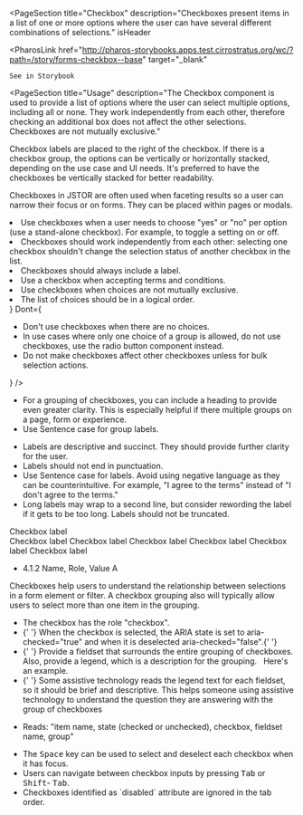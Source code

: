 
<PageSection
  title="Checkbox"
  description="Checkboxes present items in a list of one or more options where the user can have several
  different combinations of selections."
  isHeader
>
  <PharosLink
    href="http://pharos-storybooks.apps.test.cirrostratus.org/wc/?path=/story/forms-checkbox--base"
    target="_blank"
  >
    See in Storybook
  </PharosLink>
</PageSection>

<PageSection
  title="Usage"
  description="The Checkbox component is used to provide a list of options where the user can select multiple options, including all or none. They work independently from each other, therefore checking an additional box does not affect the other selections. Checkboxes are not mutually exclusive."
>
  <PageSection title="Alignment" subSectionLevel={1}>
    <p>
      Checkbox labels are placed to the right of the checkbox. If there is a checkbox group, the
      options can be vertically or horizontally stacked, depending on the use case and UI needs.
      It's preferred to have the checkboxes be vertically stacked for better readability.
    </p>
  </PageSection>
  <PageSection title="Placement" subSectionLevel={1}>
    <p>
      Checkboxes in JSTOR are often used when faceting results so a user can narrow their focus or
      on forms. They can be placed within pages or modals.
    </p>
  </PageSection>
</PageSection>

<PageSection title="Best Practices">
  <BestPractices
    Do={
      <ul>
        <li>
          Use checkboxes when a user needs to choose "yes" or "no" per option (use a stand-alone
          checkbox). For example, to toggle a setting on or off.
        </li>
        <li>
          Checkboxes should work independently from each other: selecting one checkbox shouldn't
          change the selection status of another checkbox in the list.
        </li>
        <li>Checkboxes should always include a label.</li>
        <li>Use a checkbox when accepting terms and conditions.</li>
        <li>Use checkboxes when choices are not mutually exclusive.</li>
        <li>The list of choices should be in a logical order.</li>
      </ul>
    }
    Dont={
      <ul>
        <li>Don't use checkboxes when there are no choices.</li>
        <li>
          In use cases where only one choice of a group is allowed, do not use checkboxes, use the
          radio button component instead.
        </li>
        <li>Do not make checkboxes affect other checkboxes unless for bulk selection actions.</li>
      </ul>
    }
  />
</PageSection>

<PageSection title="Content Guidelines">
  <PageSection title="Group Labels" subSectionLevel={1}>
    <ul>
      <li>
        For a grouping of checkboxes, you can include a heading to provide even greater clarity.
        This is especially helpful if there multiple groups on a page, form or experience.
      </li>
      <li>Use Sentence case for group labels.</li>
    </ul>
  </PageSection>
  <PageSection title="Labels" subSectionLevel={1}>
    <ul>
      <li>
        Labels are descriptive and succinct. They should provide further clarity for the user.
      </li>
      <li>Labels should not end in punctuation.</li>
      <li>
        Use Sentence case for labels. Avoid using negative language as they can be counterintuitive.
        For example, "I agree to the terms" instead of "I don't agree to the terms."
      </li>
      <li>
        Long labels may wrap to a second line, but consider rewording the label if it gets to be too
        long. Labels should not be truncated.
      </li>
    </ul>
  </PageSection>
</PageSection>

<PageSection title="Variants">
  <PageSection
    title="Dark"
    subSectionLevel={1}
    description="The dark variant of a checkbox is to be used in cases where the background containing the checkbox will be a dark color, or in cases where the theme of the page/component would be dark."
  >
    <div
      style={{
        background: 'var(--pharos-color-marble-gray-10)',
        padding: 'var(--pharos-spacing-1-x)',
      }}
    >
      <Canvas>
        <PharosCheckbox dark>
          <span slot="label">Checkbox label</span>
        </PharosCheckbox>
      </Canvas>
    </div>
  </PageSection>
</PageSection>
<PageSection title="States">
  <PageSection
    title="Disabled"
    subSectionLevel={1}
    description="A state which indicates that the user should not be able to interact with the input."
  >
    <Canvas>
      <PharosCheckbox disabled>
        <span slot="label">Checkbox label</span>
      </PharosCheckbox>
    </Canvas>
  </PageSection>
  <PageSection
    title="Required"
    subSectionLevel={1}
    description="Indicates that the user must specify a value for the input before the form can be submitted."
  >
    <Canvas>
      <PharosCheckbox required>
        <span slot="label">Checkbox label</span>
      </PharosCheckbox>
    </Canvas>
  </PageSection>
  <PageSection
    title="Error"
    subSectionLevel={1}
    description="A state that lets the user know there has been an error with what was inputted."
  >
    <Canvas>
      <PharosCheckbox
        required
        invalidated
        message="This field is required, please make a selection"
      >
        <span slot="label">Checkbox label</span>
      </PharosCheckbox>
    </Canvas>
  </PageSection>
  <PageSection
    title="Checked"
    subSectionLevel={1}
    description="A state in which the value will be submitted."
  >
    <Canvas>
      <PharosCheckbox checked>
        <span slot="label">Checkbox label</span>
      </PharosCheckbox>
    </Canvas>
  </PageSection>
  <PageSection
    title="Unchecked"
    subSectionLevel={1}
    description="A state in which the value will be NOT submitted."
  >
    <Canvas>
      <PharosCheckbox>
        <span slot="label">Checkbox label</span>
      </PharosCheckbox>
    </Canvas>
  </PageSection>
  <PageSection
    title="Indeterminate"
    subSectionLevel={1}
    description="A state which serves a visual purpose while masking the actual value of the checkbox."
  >
    <Canvas>
      <PharosCheckbox indeterminate checked>
        <span slot="label">Checkbox label</span>
      </PharosCheckbox>
    </Canvas>
  </PageSection>
</PageSection>

<PageSection title="Accessibility">
  <PageSection subSectionLevel={1} title="Relevant WCAG Guidelines">
    <ul>
      <li>
        <PharosLink href="https://www.w3.org/WAI/WCAG21/Understanding/name-role-value">
          4.1.2 Name, Role, Value A
        </PharosLink>
      </li>
    </ul>
  </PageSection>
  <PageSection subSectionLevel={1} title="Importance">
    Checkboxes help users to understand the relationship between selections in a form element or
    filter. A checkbox grouping also will typically allow users to select more than one item in the
    grouping.
  </PageSection>
  <PageSection subSectionLevel={1} title="Code Expectations">
    <ul>
      <li> The checkbox has the role "checkbox". </li>
      <li>
        {' '}
        When the checkbox is selected, the ARIA state is set to aria-checked="true" and when it is
        deselected aria-checked="false".{' '}
      </li>
      <li>
        {' '}
        Provide a fieldset that surrounds the entire grouping of checkboxes. Also, provide a legend,
        which is a description for the grouping. &nbsp;
        <PharosLink href="https://www.w3.org/WAI/tutorials/forms/grouping/#checkboxes">
          Here's an example.
        </PharosLink>
      </li>
      <li>
        {' '}
        Some assistive technology reads the legend text for each fieldset, so it should be brief and
        descriptive. This helps someone using assistive technology to understand the question they
        are answering with the group of checkboxes
      </li>
    </ul>
  </PageSection>
  <PageSection subSectionLevel={1} title="Expected Actions">
    <PageSection subSectionLevel={2} title="Screen reader">
      <ul>
        <li>Reads: "item name, state (checked or unchecked), checkbox, fieldset name, group" </li>
      </ul>
    </PageSection>
    <PageSection subSectionLevel={2} title="Keyboard">
      <ul>
        <li>
          The <kbd>Space</kbd> key can be used to select and deselect each checkbox when it has
          focus.
        </li>
        <li>
          Users can navigate between checkbox inputs by pressing <kbd>Tab</kbd> or <kbd>Shift</kbd>-
          <kbd>Tab</kbd>.
        </li>
        <li>Checkboxes identified as `disabled` attribute are ignored in the tab order.</li>
      </ul>
    </PageSection>
  </PageSection>
</PageSection>
